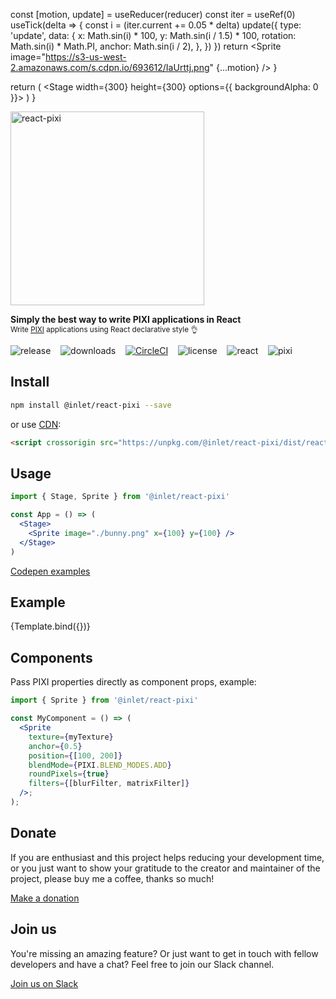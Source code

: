 
<Meta title="About" />


  const [motion, update] = useReducer(reducer)
  const iter = useRef(0)
  useTick(delta => {
    const i = (iter.current += 0.05 * delta)
    update({
      type: 'update',
      data: {
        x: Math.sin(i) * 100,
        y: Math.sin(i / 1.5) * 100,
        rotation: Math.sin(i) * Math.PI,
        anchor: Math.sin(i / 2),
      },
    })
  })
  return <Sprite image="https://s3-us-west-2.amazonaws.com/s.cdpn.io/693612/IaUrttj.png" {...motion} />
}

  return (
    <Stage width={300} height={300} options={{ backgroundAlpha: 0 }}>
      <Container x={150} y={150}>
        <Bunny />
      </Container>
    </Stage>
  )
}

<p>
  <h1 align="center" hidden>
    React Pixi
  </h1>
  <img
    src="https://user-images.githubusercontent.com/232559/142733492-3c106f68-8b8e-459c-95f9-aca77561d438.png"
    alt="react-pixi"
    width="310"
  />
</p>

<p>
  <strong>Simply the best way to write PIXI applications in React</strong>
  <br />
  <sub>
    Write <a href="http://www.pixijs.com/">PIXI</a> applications using React declarative style 👌
  </sub>
</p>

![release](https://img.shields.io/github/v/release/inlet/react-pixi) &nbsp;&nbsp; ![downloads](https://img.shields.io/npm/dm/@inlet/react-pixi) &nbsp;&nbsp; [![CircleCI](https://img.shields.io/circleci/project/github/inlet/react-pixi/master.svg)](https://circleci.com/gh/inlet/react-pixi) &nbsp;&nbsp; ![license](https://img.shields.io/badge/license-MIT-green.svg) &nbsp;&nbsp; ![react](https://img.shields.io/badge/react-latest-ff69b4.svg) &nbsp;&nbsp; ![pixi](https://img.shields.io/badge/pixi-v6+-ff69b4.svg)

## Install

```bash
npm install @inlet/react-pixi --save
```

or use [CDN](/cdn-links):

```html
<script crossorigin src="https://unpkg.com/@inlet/react-pixi/dist/react-pixi.umd.js"></script>
```

## Usage

```jsx
import { Stage, Sprite } from '@inlet/react-pixi'

const App = () => (
  <Stage>
    <Sprite image="./bunny.png" x={100} y={100} />
  </Stage>
)
```

[Codepen examples](https://codepen.io/collection/XPpGdb/)

## Example

<Canvas>
  <Story name="example">{Template.bind({})}</Story>
</Canvas>

## Components

Pass PIXI properties directly as component props, example:

```jsx
import { Sprite } from '@inlet/react-pixi'

const MyComponent = () => (
  <Sprite
    texture={myTexture}
    anchor={0.5}
    position={[100, 200]}
    blendMode={PIXI.BLEND_MODES.ADD}
    roundPixels={true}
    filters={[blurFilter, matrixFilter]}
  />;
);
```

## Donate

If you are enthusiast and this project helps reducing your development time, or you just want to show your gratitude to the creator and maintainer of the project, please buy me a coffee, thanks so much!

[Make a donation](https://www.paypal.me/donatepatrick)

## Join us

You're missing an amazing feature? Or just want to get in touch with fellow developers
and have a chat? Feel free to join our Slack channel.

[Join us on Slack](https://join.slack.com/t/reactpixi/shared_invite/enQtODk5NjQ2ODQ4MTI5LWVjNzlkZTJjYmI4NDcxYzljNDM4MmYwMzZkYWFlM2VkNmFhNDBmYzg3OGE5YzBiY2NmZTIwZDY0MTA4ZjA4OGM)
